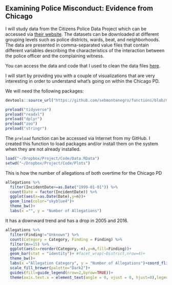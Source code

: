 ## Examining Police Misconduct: Evidence from Chicago
I will study data from the Citizens Police Data Project which can be accessed via [their website](https://www.cpdp.co). The datasets can be downloaded at different grouping levels such as police districts, wards, beat, and neighborhoods. The data are presented in comma-separated value files that contain different variables describing the characteristics of the interaction between the police officer and the complaining witness.

You can access the data and code that I used to clean the data files [here](data).

I will start by providing you with a couple of visualizations that are very interesting in order to understand what's going on within the Chicago PD.

We will need the following packages:
```r
devtools::source_url("https://github.com/sebmontenegro/functions/blob/master/preload.R?raw=TRUE")

preload("tidyverse")
preload("readxl")
preload("dplyr")
preload("zoo")
preload("stringr")
```
The `preload` function can be accessed via Internet from my GitHub. I created this function to load packages and/or install them on the system when they are not already installed.

```r
load("~/Dropbox/Project/Code/Data.RData")
setwd("~/Dropbox/Project/Code/Plots")
```

This is how the number of allegations of both overtime for the Chicago PD
```r
allegations %>%
  filter(IncidentDate>=as.Date("1999-01-01")) %>%
  count(Date = factor(IncidentDate)) %>%
  ggplot(aes(x=as.Date(Date),y=n))+
  geom_line(color="skyblue4")+
  theme_bw()+
  labs(x ="", y = "Number of Allegations")
```
It has a downward trend and has a drop in 2005 and 2016.


```r
allegations %>%
  filter(Finding!="Unknown") %>%
  count(Category = Category, Finding = Finding) %>%
  filter(n>=15) %>%
  ggplot(aes(x=reorder(Category,-n),y=n,fill=Finding))+
  geom_bar(stat = "identity")+ #facet_wrap(~District,nrow=4)+
  theme_bw()+
  labs(x ="Allegation Category", y = "Number of Allegations")+coord_flip()+
  scale_fill_brewer(palette="Dark2")+
  guides(fill=guide_legend(nrow=2,byrow=TRUE))+
  theme(axis.text.x = element_text(angle = 0, vjust = 0, hjust=0),legend.position = "bottom")
```






